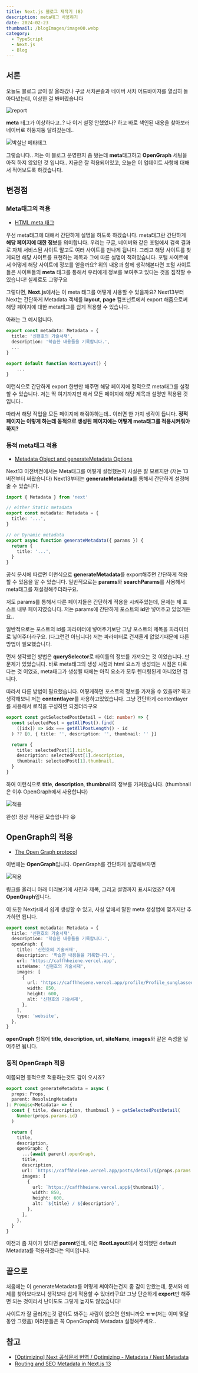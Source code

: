 ```yaml
---
title: Next.js 블로그 제작기 (8)
description: meta태그 사용하기
date: 2024-02-23
thumbnail: /blogImages/image00.webp
category:
  - TypeScript
  - Next.js
  - Blog
---
```


## 서론

오늘도 블로그 글이 잘 올라갔나 구글 서치콘솔과 네이버 서치 어드바이저를 열심히 돌아다녔는데, 이상한 걸 봐버렸습니다

![report](</blogImages/2024_02_23/2024_02_23_(1).webp>)

**meta** 태그가 이상하다고..? 나 이거 설정 안했었나? 하고 바로 색인된 내용을 찾아보러 네이버로 허둥지둥 달려갔는데..

![박살난 메타태그](</blogImages/2024_02_23/2024_02_23_(2).webp>)

그렇습니다.. 저는 이 블로그 운영한지 좀 됐는데 **meta**태그하고 **OpenGraph** 세팅을 아직 하지 않았던 것 입니다..
지금은 잘 적용되어있고, 오늘은 이 업데이트 사항에 대해서 적어보도록 하겠습니다.

## 변경점

### Meta태그의 적용

- [HTML meta 태그](https://tcpschool.com/html-tags/meta)

우선 meta태그에 대해서 간단하게 설명을 하도록 하겠습니다. meta태그란 간단하게 **해당 페이지에 대한 정보**를 의미합니다.
우리는 구글, 네이버와 같은 포털에서 검색 결과로 자체 서비스된 사이트 말고도 여러 사이트를 만나게 됩니다. 그리고 해당 사이트를 찾게되면 해당 사이트를 표현하는 제목과 그에 따른 설명이 적혀있습니다.
포털 사이트에서 어떻게 해당 사이트에 정보를 얻을까요? 위의 내용과 함께 생각해본다면 포털 사이트들은 사이트들의 **meta** 태그를 통해서 우리에게 정보를 보여주고 있다는 것을 짐작할 수 있습니다! 실제로도 그렇구요

그렇다면, **Next.js**에서는 이 meta 태그를 어떻게 사용할 수 있을까요?
Next13부터 Next는 간단하게 Metadata 객체를 **layout**, **page** 컴포넌트에서 export 해줌으로써 해당 페이지에 대한 meta태그를 쉽게 적용할 수 있습니다.

아래는 그 예시입니다.

```ts showLineNumbers
export const metadata: Metadata = {
  title: '신현호의 기술서재',
  description: '학습한 내용들을 기록합니다.',
  ...
}

export default function RootLayout() {
    ...
}
```

이런식으로 간단하게 export 한번만 해주면 해당 페이지에 정적으로 meta태그를 설정할 수 있습니다.
저는 딱 여기까지만 해서 모든 페이지에 해당 제목과 설명만 적용된 것 입니다..

따라서 해당 작업을 모든 페이지에 해줘야하는데.. 이러면 한 가지 생각이 듭니다.
**정적 페이지는 이렇게 하는데 동적으로 생성된 페이지에는 어떻게 meta태그를 적용시켜줘야하지?**

### 동적 meta태그 적용

- [Metadata Object and generateMetadata Options](https://nextjs.org/docs/app/api-reference/functions/generate-metadata)

Next13 이전버전에서는 Meta태그를 어떻게 설정했는지 사실은 잘 모르지만 (저는 13버전부터 써왔습니다) Next13부터는 **generateMetadata**를 통해서 간단하게 설정해 줄 수 있습니다.

```ts showLineNumbers
import { Metadata } from 'next'

// either Static metadata
export const metadata: Metadata = {
  title: '...',
}

// or Dynamic metadata
export async function generateMetadata({ params }) {
  return {
    title: '...',
  }
}
```

공식 문서에 따르면 이런식으로 **generateMetadata**를 export해주면 간단하게 적용할 수 있음을 알 수 있습니다.
일반적으로는 **params**와 **searchParams**를 사용해서 meta태그를 재설정해주더라구요.

저도 params를 통해서 다른 페이지들은 간단하게 적용을 시켜주었는데, 문제는 제 포스트 내부 페이지였습니다.
저는 params에 간단하게 포스트의 **id**만 넣어주고 있었거든요..

일반적으로는 포스트의 id를 파라미터에 넣어주기보단 그냥 포스트의 제목을 파라미터로 넣어주더라구요. (다그런건 아닙니다)
저는 파라미터로 건져올게 없었기때문에 다른 방법이 필요했습니다.

먼저 생각했던 방법은 **querySelector**로 타이틀의 정보를 가져오는 것 이었습니다..만 문제가 있었습니다.
바로 meta태그의 생성 시점과 html 요소가 생성되는 시점은 다르다는 것 이었죠, meta태그가 생성될 때에는 아직 요소가 모두 렌더링된게 아니었던 겁니다.

따라서 다른 방법이 필요했습니다. 어떻게하면 포스트의 정보를 가져올 수 있을까? 하고 생각해보니 저는 **contentlayer**를 사용하고있었습니다.
그냥 간단하게 contentlayer를 사용해서 로직을 구성하면 되겠더라구요

```ts showLineNumbers
export const getSelectedPostDetail = (id: number) => {
  const selectedPost = getAllPost().find(
    ([idx]) => idx === getAllPostLength() - id
  ) ?? [0, { title: '', description: '', thumbnail: '' }]

  return {
    title: selectedPost[1].title,
    description: selectedPost[1].description,
    thumbnail: selectedPost[1].thumbnail,
  }
}
```

하여 이런식으로 **title**, **description**, **thumbnail**의 정보를 가져왔습니다. (thumbnail은 이후 OpenGraph에서 사용합니다)

![적용](</blogImages/2024_02_23/2024_02_23_(3).webp>)

완성! 정상 적용된 모습입니다 😆

## OpenGraph의 적용

- [The Open Graph protocol](https://ogp.me/)

이번에는 **OpenGraph**입니다. OpenGraph를 간단하게 설명해보자면

![적용](</blogImages/2024_02_23/2024_02_23_(4).webp>)

링크를 올리니 아래 미리보기에 사진과 제목, 그리고 설명까지 표시되었죠? 이게 **OpenGraph**입니다.

이 또한 Nextjs에서 쉽게 생성할 수 있고, 사실 앞에서 말한 meta 생성법에 몇가지만 추가하면 됩니다.

```ts showLineNumbers
export const metadata: Metadata = {
  title: '신현호의 기술서재',
  description: '학습한 내용들을 기록합니다.',
  openGraph: {
    title: '신현호의 기술서재',
    description: '학습한 내용들을 기록합니다.',
    url: 'https://caffhheiene.vercel.app',
    siteName: '신현호의 기술서재',
    images: [
      {
        url: 'https://caffhheiene.vercel.app/profile/Profile_sunglassed_icon.jpg',
        width: 850,
        height: 600,
        alt: '신현호의 기술서재',
      },
    ],
    type: 'website',
  },
}
```

**openGraph** 항목에 **title**, **description**, **url**, **siteName**, **images**와 같은 속성을 넣어주면 됩니다.

### 동적 OpenGraph 적용

이쯤되면 동적으로 적용하는것도 감이 오시죠?

```ts showLineNumbers
export const generateMetadata = async (
  props: Props,
  parent: ResolvingMetadata
): Promise<Metadata> => {
  const { title, description, thumbnail } = getSelectedPostDetail(
    Number(props.params.id)
  )

  return {
    title,
    description,
    openGraph: {
      ...(await parent).openGraph,
      title,
      description,
      url: `https://caffhheiene.vercel.app/posts/detail/${props.params.id}`,
      images: [
        {
          url: `https://caffhheiene.vercel.app${thumbnail}`,
          width: 850,
          height: 600,
          alt: `${title} / ${description}`,
        },
      ],
    },
  }
}
```

이전과 좀 차이가 있다면 **parent**인데, 이건 **RootLayout**에서 정의했던 default Metadata를 적용하겠다는 의미입니다.

## 끝으로

처음에는 이 generateMetadata를 어떻게 써야하는건지 좀 감이 안왔는데, 문서와 예제를 찾아보다보니 생각보다 쉽게 적용할 수 있더라구요!
그냥 단순하게 **export**만 해주면 되는 것이라서 난이도도 그렇게 높지도 않았습니다!

사이트가 잘 굴러가는것 같아도 봐주는 사람이 없으면 안되니까요 ㅠㅠ(저는 이미 몇달동안 그랬음) 여러분들은 꼭 OpenGraph와 Metadata 설정해주세요..

## 참고

- [[Optimizing] Next 공식문서 번역 / Optimizing - Metadata / Next Metadata](https://space-rumi.tistory.com/176)
- [Routing and SEO Metadata in Next.js 13](https://www.builder.io/blog/routing-seo-metadata-nextjs-13)
